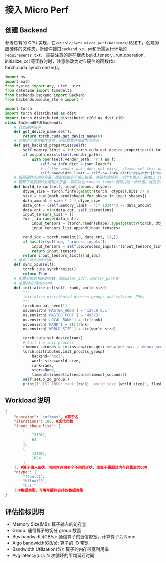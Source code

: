 # 接入 Micro Perf

## 创建 Backend

参考已有的 GPU 实现，在`veScale/byte_micro_perf/backends/`路径下，创建对应硬件的文件夹，新硬件接口`backend_xpu.py`和所需运行环境的`requirements.txt`。
需要注意的是在继承 build_tensor, \_run_operation, initialize_ccl 等函数时时，注意修改为对应硬件的函数(如 torch.cuda.synchronize())。

```python title=backend_gpu.py
import os
import math
from typing import Any, List, Dict
from datetime import timedelta
from backends.backend import Backend
from backends.module_store import *

import torch
import torch.distributed as dist
import torch.distributed.distributed_c10d as dist_c10d
class BackendGPU(Backend):
    # 获取硬件名字
    def get_device_name(self):
        return torch.cuda.get_device_name(0)
    # 若提供了硬件属性文件，则读取文件获取内存信息
    def get_backend_properties(self):
        self.memory_limit = int(torch.cuda.get_device_properties(0).total_memory / (1024 ** 3))
        if os.path.exists(self.vendor_path):
            with open(self.vendor_path, 'r') as f:
                self.hw_info_dict = json.load(f)
                # if the vendor path does not exist, please set this param manually
                self.bandwidth_limit = self.hw_info_dict["内存参数"]["内存"]["内存带宽(GB/s)"]
    # 根据硬件的内存容量，提前创建多个输入张量，并随机选择某一个作为输入，避免L2 cache
    # 若算子需要额外处理输入张量，则可以在process_inputs函数内进一步处理。返回合适的输入
    def build_tensor(self, input_shapes, dtype):
        dtype_size = torch.finfo(getattr(torch, dtype)).bits // 8
        size = sum([math.prod(shape) for shape in input_shapes])
        data_amount = size * 2 * dtype_size
        data_cnt = (self.memory_limit - 4)* 1024**3 // data_amount
        data_cnt = min(data_cnt, self.iterations)
        input_tensors_list = []
        for _ in range(data_cnt):
            input_tensors = [torch.randn(shape).type(getattr(torch, dtype)).to(torch.device('cuda')) for shape in input_shapes]
            input_tensors_list.append(input_tensors)

        rand_idx = torch.randint(0, data_cnt, (1,))
        if hasattr(self.op, "process_inputs"):
            input_tensors = self.op.process_inputs(*(input_tensors_list[rand_idx]))
            return input_tensors
        return input_tensors_list[rand_idx]
    # 重载正确的同步函数
    def sync_xpu(self):
        torch.cuda.synchronize()
        return True
    # 配置分布式相关的参数，如master_addr，master_port等
    # 设置对应的backend
    def initialize_ccl(self, rank, world_size):
        """
        initialize distributed process groups and relevant ENVs
        """
        torch.manual_seed(1)
        os.environ['MASTER_ADDR'] = '127.0.0.1'
        os.environ['MASTER_PORT'] = '49373'
        os.environ['LOCAL_RANK'] = str(rank)
        os.environ['RANK'] = str(rank)
        os.environ['WORLD_SIZE'] = str(world_size)

        torch.cuda.set_device(rank)
        # Call the init process
        timeout_seconds = int(os.environ.get("MEGATRON_NCCL_TIMEOUT_SECOND", 30))
        torch.distributed.init_process_group(
            backend="nccl",
            world_size=world_size,
            rank=rank,
            store=None,
            timeout=timedelta(seconds=timeout_seconds))
        self.setup_2d_group()
        print(f'DIST INFO: rank {rank}, world_size {world_size}', flush=True)
```

## Workload 说明

```json title=softmax.json
{
    "operator": "softmax", #算子名
    "iterations": 100, #迭代次数
    "input_shape_list": [
        [
            131072,
            64
        ]，
        [
            131072,
            1024
        ]
    ], #算子输入形状，可同时评测多个不同的形状，注意不要超过内存容量进而OOM
    "dtype": [
        "float32",
        "bfloat16",
        "half"
    ] #数据类型，可填写硬件支持的数据类型
}
```

## 评估指标说明

- Memory Size(MB): 算子输入的访存量
- Group: 通信算子的切分 group 数量
- Bus bandwidth(GB/s): 通信算子的通信带宽，计算算子为 None
- Algo bandwidth(GB/s): 算子的 IO 带宽
- Bandwidth Utilization(%): 算子的内存带宽利用率
- Avg latency(us): N 次循环的平均延迟时间
